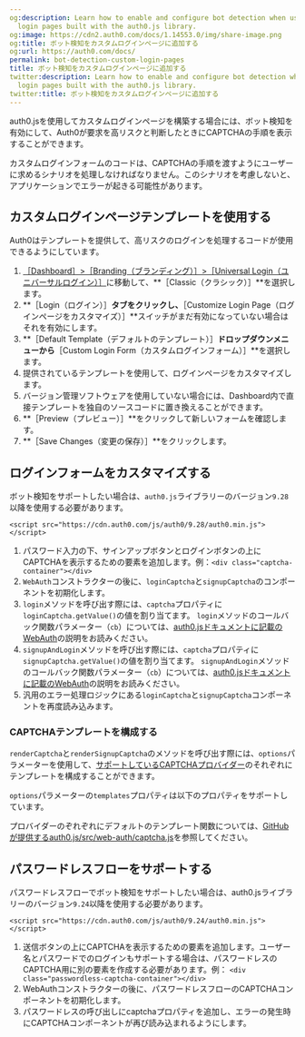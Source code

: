 ```yaml
---
og:description: Learn how to enable and configure bot detection when using custom
  login pages built with the auth0.js library.
og:image: https://cdn2.auth0.com/docs/1.14553.0/img/share-image.png
og:title: ボット検知をカスタムログインページに追加する
og:url: https://auth0.com/docs/
permalink: bot-detection-custom-login-pages
title: ボット検知をカスタムログインページに追加する
twitter:description: Learn how to enable and configure bot detection when using custom
  login pages built with the auth0.js library.
twitter:title: ボット検知をカスタムログインページに追加する
---
```


auth0.jsを使用してカスタムログインページを構築する場合には、ボット検知を有効にして、Auth0が要求を高リスクと判断したときにCAPTCHAの手順を表示することができます。

カスタムログインフォームのコードは、CAPTCHAの手順を渡すようにユーザーに求めるシナリオを処理しなければなりません。このシナリオを考慮しないと、アプリケーションでエラーが起きる可能性があります。



## カスタムログインページテンプレートを使用する

Auth0はテンプレートを提供して、高リスクのログインを処理するコードが使用できるようにしています。

1. [［Dashboard］>［Branding（ブランディング）］>［Universal Login（ユニバーサルログイン）］](%24%7Bmanage_url%7D/#/login_settings)に移動して、**［Classic（クラシック）］**を選択します。
2. **［Login（ログイン）］**タブをクリックし、**［Customize Login Page（ログインページをカスタマイズ）］**スイッチがまだ有効になっていない場合はそれを有効にします。
3. **［Default Template（デフォルトのテンプレート）］**ドロップダウンメニューから**［Custom Login Form（カスタムログインフォーム）］**を選択します。
4. 提供されているテンプレートを使用して、ログインページをカスタマイズします。
5. バージョン管理ソフトウェアを使用していない場合には、Dashboard内で直接テンプレートを独自のソースコードに置き換えることができます。
6. **［Preview（プレビュー）］**をクリックして新しいフォームを確認します。
7. **［Save Changes（変更の保存）］**をクリックします。

## ログインフォームをカスタマイズする

ボット検知をサポートしたい場合は、`auth0.js`ライブラリーのバージョン`9.28`以降を使用する必要があります。

`<script src="https://cdn.auth0.com/js/auth0/9.28/auth0.min.js"></script>`

1. パスワード入力の下、サインアップボタンとログインボタンの上にCAPTCHAを表示するための要素を追加します。例：`<div class="captcha-container"></div>`
2. `WebAuth`コンストラクターの後に、`loginCaptcha`と`signupCaptcha`のコンポーネントを初期化します。
3. `login`メソッドを呼び出す際には、`captcha`プロパティに`loginCaptcha.getValue()`の値を割り当てます。
`login`メソッドのコールバック関数パラメーター（`cb`）については、[auth0.jsドキュメントに記載のWebAuth](https://auth0.github.io/auth0.js/global.html#login)の説明をお読みください。
4. `signupAndLogin`メソッドを呼び出す際には、`captcha`プロパティに`signupCaptcha.getValue()`の値を割り当てます。
`signupAndLogin`メソッドのコールバック関数パラメーター（`cb`）については、[auth0.jsドキュメントに記載のWebAuth](https://auth0.github.io/auth0.js/global.html#login)の説明をお読みください。
5. 汎用のエラー処理ロジックにある`loginCaptcha`と`signupCaptcha`コンポーネントを再度読み込みます。

### CAPTCHAテンプレートを構成する

`renderCaptcha`と`renderSignupCaptcha`のメソッドを呼び出す際には、`options`パラメーターを使用して、[サポートしているCAPTCHAプロバイダー](/attack-protection/bot-detection/configure-captcha)のそれぞれにテンプレートを構成することができます。

`options`パラメーターの`templates`プロパティは以下のプロパティをサポートしています。



プロバイダーのぞれぞれにデフォルトのテンプレート関数については、[GitHubが提供するauth0.js/src/web-auth/captcha.js](https://github.com/auth0/auth0.js/blob/a3ddc0905a5da33aa190a9098467576976b95ec8/src/web-auth/captcha.js#L28)を参照してください。

## パスワードレスフローをサポートする

パスワードレスフローでボット検知をサポートしたい場合は、auth0.jsライブラリーのバージョン`9.24`以降を使用する必要があります。

`<script src="https://cdn.auth0.com/js/auth0/9.24/auth0.min.js"></script>`

1. 送信ボタンの上にCAPTCHAを表示するための要素を追加します。ユーザー名とパスワードでのログインもサポートする場合は、パスワードレスのCAPTCHA用に別の要素を作成する必要があります。例：
`<div class="passwordless-captcha-container"></div>`
2. WebAuthコンストラクターの後に、パスワードレスフローのCAPTCHAコンポーネントを初期化します。
3. パスワードレスの呼び出しにcaptchaプロパティを追加し、エラーの発生時にCAPTCHAコンポーネントが再び読み込まれるようにします。